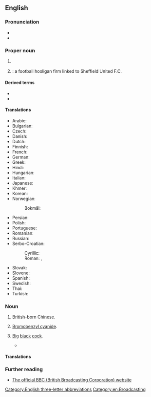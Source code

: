 {{also|ВВС}}
==English==
{{wikipedia|dab=BBC (disambiguation)|BBC}}

===Pronunciation===
* {{IPA letters|en|B|B|'C}}
* {{audio|en|En-au-BBC.ogg|Audio (AU)}}

===Proper noun===
{{en-proper noun}}

# {{lb|en|''usually preceded by'' "the"}} {{initialism of |en|British Broadcasting Corporation}}
#: {{syn|en|Auntie|Auntie Beeb|q2=nickname|the [[Beeb]]|q3=nickname}}
#: {{ux|en|This programme was made by the '''BBC'''.}}
# {{initialism of |en|w:Blades Business Crew|nodot=1}}: a football hooligan firm linked to Sheffield United F.C.

====Derived terms====
* {{l|en|BBC English}}
* {{l|en|BBCesque}}

====Translations====
{{trans-top|British Broadcasting Corporation}}
* Arabic: {{t|ar|بِي بِي سِي|m}}
* Bulgarian: {{t|bg|Би Би Си́}}
* Czech: {{t+|cs|BBC|n}}
* Danish: {{t|da|BBC}}
* Dutch: {{t+|nl|BBC|f}}
* Finnish: {{t+|fi|BBC}}
* French: {{t+|fr|BBC|f}}
* German: {{t|de|BBC|f}}
* Greek: {{t|el|Μπι Μπι Σι}}
* Hindi: {{t|hi|बीबीसी}}
* Hungarian: {{t+|hu|BBC}}
* Italian: {{t+|it|BBC|f}}
* Japanese: {{t|ja|ビー・ビー・シー|tr=Bī-Bī-Shī}}
* Khmer: {{t|km|ប៊ីប៊ីស៊ី|tr=bii bii sii|sc=Khmr}}
* Korean: {{t|ko|^비비시}}
* Norwegian:
*: Bokmål: {{t|nb|BBC|n}}
{{trans-mid}}
* Persian: {{t|fa|بی‌بی‌سی|tr=bi-bi-si}}
* Polish: {{t+|pl|BBC|n}}
* Portuguese: {{t+|pt|BBC|f}}
* Romanian: {{t|ro|BBC|f}}
* Russian: {{t|ru|Би-би-си́|f}}
* Serbo-Croatian:
*: Cyrillic: {{t|sh|Би-би-си|m}}
*: Roman: {{t|sh|Bi-bi-si|m}}, {{t|sh|BBC|m}}
* Slovak: {{t+|sk|BBC|n}}
* Slovene: {{t|sl|BBC|m}}
* Spanish: {{t+|es|BBC|f}}
* Swedish: {{t+|sv|BBC}}
* Thai: {{t|th|บีบีซี|tr=bee-bee-see}}
* Turkish: {{t+|tr|BBC}}
{{trans-bottom}}

===Noun===
{{en-noun}}

# {{lb|en|UK}} [[British]]-[[born]] [[Chinese]].
# {{lb|en|chemistry}} [[bromobenzyl cyanide|Bromobenzyl cyanide]].
# {{lb|en|slang|initialism|vulgar}} [[big|Big]] [[black]] [[cock]].
#* {{quote-song
|en
|year=2014
|album=Oxymoron
|title=Californication
|author=ScHoolboy Q
|authorlink=Schoolboy Q
|passage=She on my TV screen; I'm talking DVD / British bitches love my cock; I'm talking '''BBC'''}}

====Translations====
{{trans-top|British-born Chinese}}
{{trans-mid}}
{{trans-bottom}}

===Further reading===
* [https://www.bbc.com The official BBC (British Broadcasting Corporation) website]

[[Category:English three-letter abbreviations]]
[[Category:en:Broadcasting]]